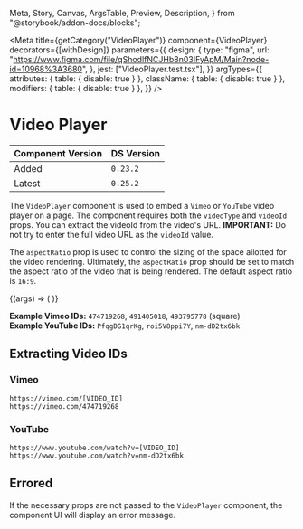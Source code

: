  Meta,
  Story,
  Canvas,
  ArgsTable,
  Preview,
  Description,
} from "@storybook/addon-docs/blocks";


<Meta
  title={getCategory("VideoPlayer")}
  component={VideoPlayer}
  decorators={[withDesign]}
  parameters={{
    design: {
      type: "figma",
      url:
        "https://www.figma.com/file/qShodlfNCJHb8n03IFyApM/Main?node-id=10968%3A3680",
    },
    jest: ["VideoPlayer.test.tsx"],
  }}
  argTypes={{
    attributes: { table: { disable: true } },
    className: { table: { disable: true } },
    modifiers: { table: { disable: true } },
  }}
/>

# Video Player

| Component Version | DS Version |
| ----------------- | ---------- |
| Added             | `0.23.2`   |
| Latest            | `0.25.2`   |

<Description of={VideoPlayer} />

The `VideoPlayer` component is used to embed a `Vimeo` or `YouTube` video player on a page. The component requires both the `videoType` and `videoId` props. You can extract the videoId from the video's URL. **IMPORTANT:** Do not try to enter the full video URL as the `videoId` value.

The `aspectRatio` prop is used to control the sizing of the space allotted for the video rendering. Ultimately, the `aspectRatio` prop should be set to match the aspect ratio of the video that is being rendered. The default aspect ratio is `16:9`.

<Preview withToolbar>
  <Story
    name="VideoPlayer"
    args={{
      videoType: VideoPlayerTypes.Vimeo,
      videoId: "",
      headingText: "NYPL Video",
      descriptionText:
        "Fusce dapibus, tellus ac cursus commodo, tortor mauris condimentum nibh, ut fermentum massa justo sit amet risus. Cum sociis natoque penatibus et magnis dis parturient montes, nascetur ridiculus mus.",
      helperText:
        "Lorem ipsum dolor sit amet, consectetur adipiscing elit. Vivamus sagittis lacus vel augue laoreet rutrum faucibus dolor auctor.",
    }}
  >
    {(args) => (
      <VideoPlayer
        {...args}
        videoType={args.videoType}
        videoId={
          args.videoType === "vimeo"
            ? args.videoId || "474719268"
            : args.videoId || "nm-dD2tx6bk"
        }
        aspectRatio={args.aspectRatio}
      />
    )}
  </Story>
</Preview>

<ArgsTable story="VideoPlayer" />

**Example Vimeo IDs:** `474719268`, `491405018`, `493795778` (square)<br />
**Example YouTube IDs:** `PfqgDG1qrKg`, `roi5V8ppi7Y`, `nm-dD2tx6bk`

## Extracting Video IDs

### Vimeo

```
https://vimeo.com/[VIDEO_ID]
https://vimeo.com/474719268
```

### YouTube

```
https://www.youtube.com/watch?v=[VIDEO_ID]
https://www.youtube.com/watch?v=nm-dD2tx6bk
```

## Errored

If the necessary props are not passed to the `VideoPlayer` component, the component UI will display an error message.

<Canvas>
  <DSProvider>
    <VideoPlayer
      type={VideoPlayerTypes.Vimeo}
      videoId="https://vimeo.com/474719268"
    />
  </DSProvider>
</Canvas>
